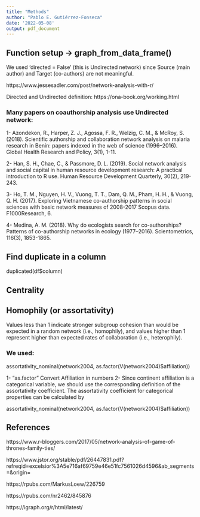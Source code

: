 ```yaml
---
title: "Methods"
author: "Pablo E. Gutiérrez-Fonseca"
date: '2022-05-08'
output: pdf_document
---
```


## Function setup ->  graph_from_data_frame()

We used 'directed = False' (this is Undirected network) since Source (main author) and Target (co-authors) are not meaningful.

https://www.jessesadler.com/post/network-analysis-with-r/

Directed and Undirected definition:
https://ona-book.org/working.html

### Many papers on coauthorship analysis use Undirected network:

1- Azondekon, R., Harper, Z. J., Agossa, F. R., Welzig, C. M., & McRoy, S. (2018). Scientific authorship and collaboration network analysis on malaria research in Benin: papers indexed in the web of science (1996–2016). Global Health Research and Policy, 3(1), 1-11.

2- Han, S. H., Chae, C., & Passmore, D. L. (2019). Social network analysis and social capital in human resource development research: A practical introduction to R use. Human Resource Development Quarterly, 30(2), 219-243.

3- Ho, T. M., Nguyen, H. V., Vuong, T. T., Dam, Q. M., Pham, H. H., & Vuong, Q. H. (2017). Exploring Vietnamese co-authorship patterns in social sciences with basic network measures of 2008-2017 Scopus data. F1000Research, 6.

4- Medina, A. M. (2018). Why do ecologists search for co-authorships? Patterns of co-authorship networks in ecology (1977–2016). Scientometrics, 116(3), 1853-1865.



## Find duplicate in a column 

duplicated(df$column)

## Centrality


## Homophily (or assortativity)
Values less than 1 indicate stronger subgroup cohesion than would be expected in a random network (i.e., homophily), and values higher than 1 represent higher than expected rates of collaboration (i.e., heterophily).

### We used:

assortativity_nominal(network2004, as.factor(V(network2004)$affiliation))

1- "as.factor"  Convert Affiliation in numbers
2- Since continent affiliation is a categorical variable, we should use the corresponding definition of the assortativity coefficient. The assortativity coefficient for categorical properties can be calculated by

assortativity_nominal(network2004, as.factor(V(network2004)$affiliation))



## References

https://www.r-bloggers.com/2017/05/network-analysis-of-game-of-thrones-family-ties/

https://www.jstor.org/stable/pdf/26447831.pdf?refreqid=excelsior%3A5e716af69759e46e51fc7561026d4596&ab_segments=&origin=

https://rpubs.com/MarkusLoew/226759

https://rpubs.com/nr2462/845876

https://igraph.org/r/html/latest/

